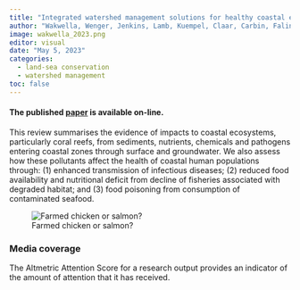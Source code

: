 ```yaml
---
title: "Integrated watershed management solutions for healthy coastal ecosystems and people"
author: "Wakwella, Wenger, Jenkins, Lamb, Kuempel, Claar, Carbin, Falinski, Rivera, Grantham, Jupiter"
image: wakwella_2023.png
editor: visual
date: "May 5, 2023"
categories:
  - land-sea conservation
  - watershed management
toc: false
---
```


#### The published [paper](https://www.cambridge.org/core/journals/cambridge-prisms-coastal-futures/article/integrated-watershed-management-solutions-for-healthy-coastal-ecosystems-and-people/F0CB95FB6FC43C6BA9805D3409888CBB) is available on-line.

This review summarises the evidence of impacts to coastal ecosystems, particularly coral reefs, from sediments, nutrients, chemicals and pathogens entering coastal zones through surface and groundwater. We also assess how these pollutants affect the health of coastal human populations through: (1) enhanced transmission of infectious diseases; (2) reduced food availability and nutritional deficit from decline of fisheries associated with degraded habitat; and (3) food poisoning from consumption of contaminated seafood.

![Farmed chicken or salmon?](wakwella_2023.png)

### Media coverage

The Altmetric Attention Score for a research output provides an indicator of the amount of attention that it has received.

```{=html}
<script type="text/javascript" src="https://d1bxh8uas1mnw7.cloudfront.net/assets/embed.js"></script>
```
::: {.altmetric-embed data-badge-type="medium-donut" data-badge-details="right" data-doi="10.1111/csp2.354"}
:::
